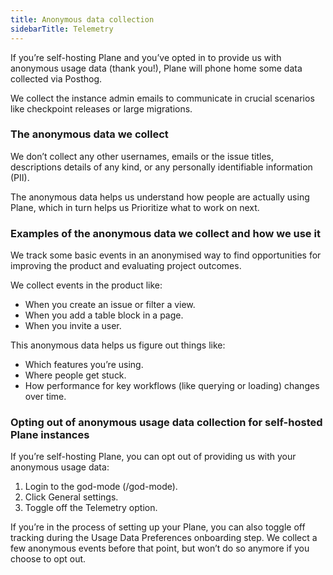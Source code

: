 ```yaml
---
title: Anonymous data collection
sidebarTitle: Telemetry
---
```

If you’re self-hosting Plane and you’ve opted in to provide us with anonymous usage data (thank you!), Plane will phone home some data collected via Posthog.

We collect the instance admin emails to communicate in crucial scenarios like checkpoint releases or large migrations.

### The anonymous data we collect

We don’t collect any other usernames, emails or the issue titles, descriptions details of any kind, or any personally identifiable information (PII).

The anonymous data helps us understand how people are actually using Plane, which in turn helps us Prioritize what to work on next.

### Examples of the anonymous data we collect and how we use it

We track some basic events in an anonymised way to find opportunities for improving the product and evaluating project outcomes.

We collect events in the product like:
- When you create an issue or filter a view.
- When you add a table block in a page.
- When you invite a user.

This anonymous data helps us figure out things like:
- Which features you’re using.
- Where people get stuck.
- How performance for key workflows (like querying or loading) changes over time.

### Opting out of anonymous usage data collection for self-hosted Plane instances

If you’re self-hosting Plane, you can opt out of providing us with your anonymous usage data:
1. Login to the god-mode (/god-mode).
2. Click General settings.
3. Toggle off the Telemetry option.

If you’re in the process of setting up your Plane, you can also toggle off tracking during the Usage Data Preferences onboarding step. We collect a few anonymous events before that point, but won’t do so anymore if you choose to opt out.

